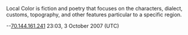 Local Color is fiction and poetry that focuses on the characters, dialect, customs, topography, and other features particular to a specific region.

--[[User:70.144.161.241|70.144.161.241]] 23:03, 3 October 2007 (UTC)